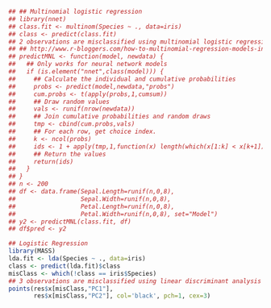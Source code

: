 ```r

## ## Multinomial logistic regression
## library(nnet)
## class.fit <- multinom(Species ~ ., data=iris)
## class <- predict(class.fit)
## 2 observations are misclassified using multinomial logistic regression
## ## http://www.r-bloggers.com/how-to-multinomial-regression-models-in-r/
## predictMNL <- function(model, newdata) {
##   ## Only works for neural network models
##   if (is.element("nnet",class(model))) {
##     ## Calculate the individual and cumulative probabilities
##     probs <- predict(model,newdata,"probs")
##     cum.probs <- t(apply(probs,1,cumsum))
##     ## Draw random values
##     vals <- runif(nrow(newdata))
##     ## Join cumulative probabilities and random draws
##     tmp <- cbind(cum.probs,vals)
##     ## For each row, get choice index.
##     k <- ncol(probs)
##     ids <- 1 + apply(tmp,1,function(x) length(which(x[1:k] < x[k+1])))
##     ## Return the values
##     return(ids)
##   }
## }
## n <- 200
## df <- data.frame(Sepal.Length=runif(n,0,8),
##                  Sepal.Width=runif(n,0,8),
##                  Petal.Length=runif(n,0,8),
##                  Petal.Width=runif(n,0,8), set="Model")
## y2 <- predictMNL(class.fit, df)
## df$pred <- y2

## Logistic Regression
library(MASS)
lda.fit <- lda(Species ~ ., data=iris)
class <- predict(lda.fit)$class
misClass <- which(!class == iris$Species)
## 3 observations are misclassified using linear discriminant analysis
points(res$x[misClass,"PC1"],
       res$x[misClass,"PC2"], col='black', pch=1, cex=3)

```
